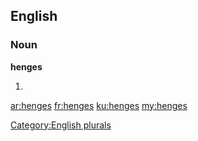 ==English==

===Noun===
'''henges'''

# {{plural of|henge}}

[[Category:English plurals]]

[[ar:henges]]
[[fr:henges]]
[[ku:henges]]
[[my:henges]]